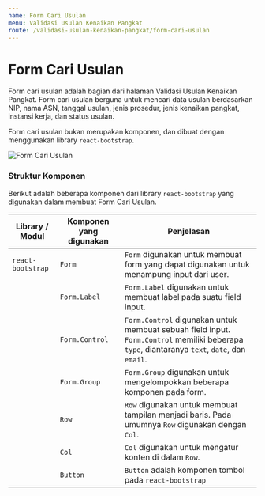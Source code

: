```yaml
---
name: Form Cari Usulan
menu: Validasi Usulan Kenaikan Pangkat
route: /validasi-usulan-kenaikan-pangkat/form-cari-usulan
---
```


# Form Cari Usulan

Form cari usulan adalah bagian dari halaman Validasi Usulan
Kenaikan Pangkat. Form cari usulan berguna untuk mencari
data usulan berdasarkan NIP, nama ASN, tanggal usulan,
jenis prosedur, jenis kenaikan pangkat, instansi kerja,
dan status usulan.

Form cari usulan bukan merupakan komponen, dan dibuat dengan
menggunakan library `react-bootstrap`.

![Form Cari Usulan](../../src/img/validasi-usulan-kenaikan-pangkat/FormCariUsulan.png)

### Struktur Komponen

Berikut adalah beberapa komponen dari library `react-bootstrap` yang
digunakan dalam membuat Form Cari Usulan.

| Library / Modul   | Komponen yang digunakan | Penjelasan                                                                                                                                   |
| ----------------- | ----------------------- | -------------------------------------------------------------------------------------------------------------------------------------------- |
| `react-bootstrap` | `Form`                  | `Form` digunakan untuk membuat form yang dapat digunakan untuk menampung input dari user.                                                    |
|                   | `Form.Label`            | `Form.Label` digunakan untuk membuat label pada suatu field input.                                                                           |
|                   | `Form.Control`          | `Form.Control` digunakan untuk membuat sebuah field input. `Form.Control` memiliki beberapa `type`, diantaranya `text`, `date`, dan `email`. |
|                   | `Form.Group`            | `Form.Group` digunakan untuk mengelompokkan beberapa komponen pada form.                                                                     |
|                   | `Row`                   | `Row` digunakan untuk membuat tampilan menjadi baris. Pada umumnya `Row` digunakan dengan `Col`.                                             |
|                   | `Col`                   | `Col` digunakan untuk mengatur konten di dalam `Row`.                                                                                        |
|                   | `Button`                | `Button` adalah komponen tombol pada `react-bootstrap`                                                                                       |
